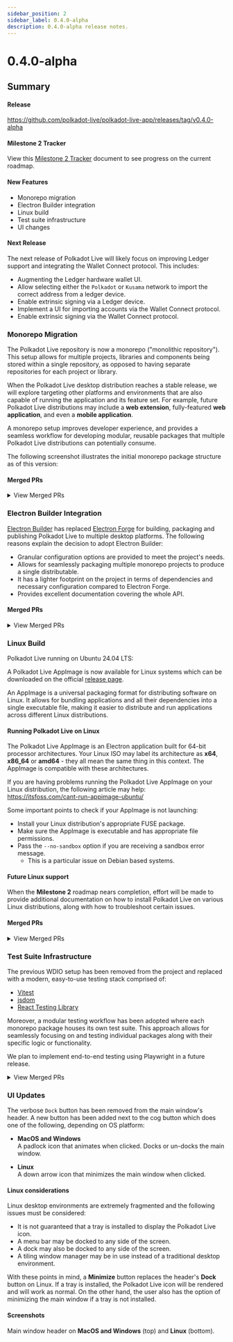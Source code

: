 ```yaml
---
sidebar_position: 2
sidebar_label: 0.4.0-alpha
description: 0.4.0-alpha release notes.
---
```



# 0.4.0-alpha

## Summary

#### Release

https://github.com/polkadot-live/polkadot-live-app/releases/tag/v0.4.0-alpha

#### Milestone 2 Tracker

View this [Milestone 2 Tracker](https://docs.google.com/spreadsheets/d/1OnDXC8sXcX6DqMHZxLTVo6zQuEkEuZgBTIZHfpDoXLg/edit?usp=sharing) document to see progress on the current roadmap.

#### New Features

- Monorepo migration
- Electron Builder integration
- Linux build
- Test suite infrastructure
- UI changes

#### Next Release

The next release of Polkadot Live will likely focus on improving Ledger support and integrating the Wallet Connect protocol. This includes:

- Augmenting the Ledger hardware wallet UI.
 - Allow selecting either the `Polkadot` or `Kusama` network to import the correct address from a ledger device.
- Enable extrinsic signing via a Ledger device.
- Implement a UI for importing accounts via the Wallet Connect protocol.
- Enable extrinsic signing via the Wallet Connect protocol.

### Monorepo Migration

The Polkadot Live repository is now a monorepo ("monolithic repository"). This setup allows for multiple projects, libraries and components being stored within a single repository, as opposed to having separate repositories for each project or library.

When the Polkadot Live desktop distribution reaches a stable release, we will explore targeting other platforms and environments that are also capable of running the application and its feature set. For example, future Polkadot Live distributions may include a **web extension**, fully-featured **web application**, and even a **mobile application**.

A monorepo setup improves developer experience, and provides a seamless workflow for developing modular, reusable packages that multiple Polkadot Live distributions can potentially consume.

The following screenshot illustrates the initial monorepo package structure as of this version:
<Img url="/img/releases/0-4-0-alpha/package-graph.jpg" maxHeight="240px" />

#### Merged PRs

<details>
  <summary>View Merged PRs</summary>
  -  [feat: monorepo migration #740](https://github.com/polkadot-live/polkadot-live-app/pull/740)
      - [chore: project monorepo refactor #741](https://github.com/polkadot-live/polkadot-live-app/pull/741)
      - [feat: ui package #742](https://github.com/polkadot-live/polkadot-live-app/pull/742)
      - [feat: nx integration #743](https://github.com/polkadot-live/polkadot-live-app/pull/743)
      - [chore: cog menu context #744](https://github.com/polkadot-live/polkadot-live-app/pull/744)
  -  [feat: nx watch build script #746](https://github.com/polkadot-live/polkadot-live-app/pull/746)
</details>

### Electron Builder Integration

[Electron Builder](https://github.com/electron-userland/electron-builder) has replaced [Electron Forge](https://github.com/electron/forge) for building, packaging and publishing Polkadot Live to multiple desktop platforms. The following reasons explain the decision to adopt Electron Builder:

- Granular configuration options are provided to meet the project's needs.
- Allows for seamlessly packaging multiple monorepo projects to produce a single distributable.
- It has a lighter footprint on the project in terms of dependencies and necessary configuration compared to Electron Forge.
- Provides excellent documentation covering the whole API.

#### Merged PRs

<details>
  <summary>View Merged PRs</summary>
  - [feat: electron builder integration #739](https://github.com/polkadot-live/polkadot-live-app/pull/739)
</details>

### Linux Build

Polkadot Live running on Ubuntu 24.04 LTS:
<Img url="/img/releases/0-4-0-alpha/linux-screenshot.jpg" maxHeight="400px" />

A Polkadot Live AppImage is now available for Linux systems which can be downloaded on the official [release page](https://github.com/polkadot-live/polkadot-live-app/releases/tag/v0.4.0-alpha).

An AppImage is a universal packaging format for distributing software on Linux. It allows for bundling applications and all their dependencies into a single executable file, making it easier to distribute and run applications across different Linux distributions.

#### Running Polkadot Live on Linux

The Polkadot Live AppImage is an Electron application built for 64-bit processor architectures. Your Linux ISO may label its architecture as **x64**, **x86_64** or **amd64** - they all mean the same thing in this context. The AppImage is compatible with these architectures.

If you are having problems running the Polkadot Live AppImage on your Linux distribution, the following article may help:<br />
https://itsfoss.com/cant-run-appimage-ubuntu/

Some important points to check if your AppImage is not launching:
- Install your Linux distribution's appropriate FUSE package.
- Make sure the AppImage is executable and has appropriate file permissions.
- Pass the `--no-sandbox` option if you are receiving a sandbox error message.
  - This is a particular issue on Debian based systems.

#### Future Linux support

When the **Milestone 2** roadmap nears completion, effort will be made to provide additional documentation on how to install Polkadot Live on various Linux distributions, along with how to troubleshoot certain issues.

#### Merged PRs

<details>
  <summary>View Merged PRs</summary>
  - [feat: linux app image build #750](https://github.com/polkadot-live/polkadot-live-app/pull/750)
      - [feat: linux minimise window button #751](https://github.com/polkadot-live/polkadot-live-app/pull/751)
      - [chore: dynamic dock button #752](https://github.com/polkadot-live/polkadot-live-app/pull/752)
      - [fix: linux overlay window alternative #753](https://github.com/polkadot-live/polkadot-live-app/pull/753)
      - [fix: linux base window glitch #754](https://github.com/polkadot-live/polkadot-live-app/pull/754)
      - [chore: linux app image config #755](https://github.com/polkadot-live/polkadot-live-app/pull/755)
  - [chore: linux release workflow #756](https://github.com/polkadot-live/polkadot-live-app/pull/756)
  - [feat: header dock toggle icon #757](https://github.com/polkadot-live/polkadot-live-app/pull/757)
</details>

### Test Suite Infrastructure

The previous WDIO setup has been removed from the project and replaced with a modern, easy-to-use testing stack comprised of:

- [Vitest](https://github.com/vitest-dev/vitest)
- [jsdom](https://github.com/jsdom/jsdom)
- [React Testing Library](https://testing-library.com/docs/react-testing-library/intro/)

Moreover, a modular testing workflow has been adopted where each monorepo package houses its own test suite. This approach allows for seamlessly focusing on and testing individual packages along with their specific logic or functionality.

We plan to implement end-to-end testing using Playwright in a future release.

<details>
  <summary>View Merged PRs</summary>
  - [feat: test suite infra #747](https://github.com/polkadot-live/polkadot-live-app/pull/747)
      - [feat: ui package test suite #748](https://github.com/polkadot-live/polkadot-live-app/pull/748)
  - [feat: preload test suite #749](https://github.com/polkadot-live/polkadot-live-app/pull/749)
</details>

### UI Updates

The verbose `Dock` button has been removed from the main window's header. A new button has been added next to the cog button which does one of the following, depending on OS platform:

- **MacOS and Windows**<br />
  A padlock icon that animates when clicked. Docks or un-docks the main window.

- **Linux**<br />
  A down arrow icon that minimizes the main window when clicked.

#### Linux considerations

Linux desktop environments are extremely fragmented and the following issues must be considered:
- It is not guaranteed that a tray is installed to display the Polkadot Live icon.
- A menu bar may be docked to any side of the screen.
- A dock may also be docked to any side of the screen.
- A tiling window manager may be in use instead of a traditional desktop environment.

With these points in mind, a **Minimize** button replaces the header's **Dock** button on Linux. If a tray is installed, the Polkadot Live icon will be rendered and will work as normal. On the other hand, the user also has the option of minimizing the main window if a tray is not installed.

#### Screenshots

Main window header on **MacOS and Windows** (top) and **Linux** (bottom).

<Img url="/img/releases/0-4-0-alpha/ui-change-1.jpg" maxHeight="40px" />
<Img url="/img/releases/0-4-0-alpha/ui-change-2.jpg" maxHeight="40px" />